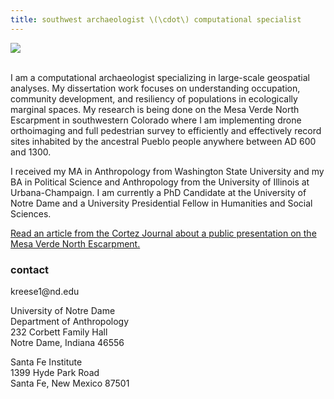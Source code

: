 ```yaml
---
title: southwest archaeologist \(\cdot\) computational specialist
---
```


![](/Users/kmreese/Documents/PROFESSIONAL/kmreese-io.github.io/Pictures/index.jpg)  
\  

I am  a computational archaeologist specializing in large-scale geospatial analyses. My dissertation work focuses on understanding occupation, community development, and resiliency of populations in ecologically marginal spaces. My research is being done on the Mesa Verde North Escarpment in southwestern Colorado where I am implementing drone orthoimaging and full pedestrian survey to efficiently and effectively record sites inhabited by the ancestral Pueblo people anywhere between AD 600 and 1300.

I received my MA in Anthropology from Washington State University and my BA in Political Science and Anthropology from the University of Illinois at Urbana-Champaign. I am currently a PhD Candidate at the University of Notre Dame and a University Presidential Fellow in Humanities and Social Sciences.

[Read an article from the Cortez Journal about a public presentation on the Mesa Verde North Escarpment.](https://the-journal.com/articles/156383-pueblo-villages-thrived-on-mesa-verde-escarpment)

### contact
kreese1@nd.edu

University of Notre Dame   
Department of Anthropology   
232 Corbett Family Hall   
Notre Dame, Indiana 46556   

Santa Fe Institute  
1399 Hyde Park Road  
Santa Fe, New Mexico 87501  
